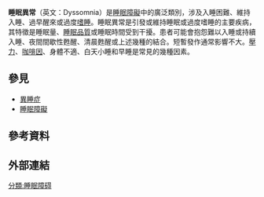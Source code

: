 {{Unreferenced|time=2021-02-18T14:14:26+00:00}}
{{Infobox medical condition (new)
| name            = 睡眠異常
| symptoms        =
| complications   =
| onset           =
| duration        =
| types           =
| causes          =
| risks           =
| diagnosis       =
| differential    =
| prevention      =
| treatment       =
| medication      =
| prognosis       =
| frequency       =
| deaths          =
}}
'''睡眠異常'''（英文：Dyssomnia）是[[睡眠障礙|睡眠障礙]]中的廣泛類別，涉及入睡困難、維持入睡、過早醒來或過度[[嗜睡|嗜睡]]。睡眠異常是引發或維持睡眠或過度嗜睡的主要疾病，其特徵是睡眠量、[[睡眠品質|睡眠品質]]或睡眠時間受到干擾。患者可能會抱怨難以入睡或持續入睡、夜間間歇性甦醒、清晨甦醒或上述幾種的結合。短暫發作通常影響不大。[[壓力|壓力]]、[[咖啡因|咖啡因]]、身體不適、白天小睡和早睡是常見的幾種因素。

==參見==
*[[異睡症|異睡症]]
*[[睡眠障礙|睡眠障礙]]

==參考資料==
{{Reflist}}

== 外部連結 ==
{{Medical resources
| ICD9={{ICD9|307.47}}, {{ICD9|780.56}}
| MeshID=D020920
}}
{{ICD-10-F|selected = physical}}
{{中枢神经系统疾病}}
{{睡眠}}
[[分類:睡眠障碍|分類:睡眠障碍]]